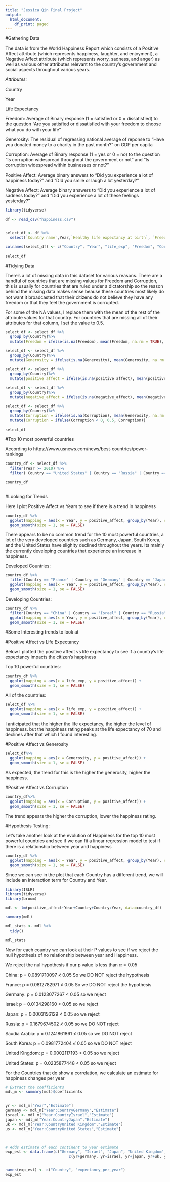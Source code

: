 ```yaml
---
title: "Jessica Qin Final Project"
output:
  html_document:
    df_print: paged
---
```


#Gathering Data

The data is from the World Happiness Report which consists of a Positive Affect attribute (which represents happiness, laughter, and enjoyment), a Negative Affect attribute (which represents worry, sadness, and anger) as well as various other attributes relevant to the country's government and social aspects throughout various years.

_Attributes:_

Country

Year

Life Expectancy

Freedom: Average of Binary response (1 = satisfied or 0 = dissatisfied) to the question "Are you satisfied or dissatisfied with your freedom to choose what you do with your life"

Generosity: The residual of regressing national average of reponse to "Have you donated money to a charity in the past month?" on GDP per capita

Corruption: Average of Binary response (1 = yes or 0 = no) to the question "Is corruption widespread throughout the government or not" and "Is corruption widespread within businesses or not?"

Positive Affect: Average binary answers to "Did you experience a lot of happiness today?" and "DId you smile or laugh a lot yesterday?"

Negative Affect: Average binary answers to "Did you experience a lot of sadness today?" and "Did you experience a lot of these feelings yesterday?"


```r
library(tidyverse)

df <- read_csv("happiness.csv")


select_df <- df %>%
  select(`Country name`,Year,`Healthy life expectancy at birth`, `Freedom to make life choices`, `Perceptions of corruption`, Generosity, `Positive affect`, `Negative affect`) 

colnames(select_df) <- c("Country", "Year", "life_exp", "Freedom", "Corruption", "Generosity", "positive_affect", "negative_affect") 

select_df

```


#Tidying Data

There's a lot of missing data in this dataset for various reasons. There are a handful of countries that are missing values for Freedom and Corruption, this is usually for countries that are ruled under a dictatorship so the reason behind the missing data makes sense beause these countries most likely do not want it broadcasted that their citizens do not believe they have any freedom or that they feel the government is corrupted.

For some of the NA values, I replace them with the mean of the rest of the attribute values for that country. For countries that are missing all of their attributes for that column, I set the value to 0.5.


```r
select_df <- select_df %>%
  group_by(Country)%>%
  mutate(Freedom = ifelse(is.na(Freedom), mean(Freedom, na.rm = TRUE), Freedom))

select_df <- select_df %>%
  group_by(Country)%>%
  mutate(Generosity = ifelse(is.na(Generosity), mean(Generosity, na.rm = TRUE), Generosity))

select_df <- select_df %>%
  group_by(Country)%>%
  mutate(positive_affect = ifelse(is.na(positive_affect), mean(positive_affect, na.rm = TRUE), positive_affect))

select_df <- select_df %>%
  group_by(Country)%>%
  mutate(negative_affect = ifelse(is.na(negative_affect), mean(negative_affect, na.rm = TRUE), negative_affect))

select_df <- select_df %>%
  group_by(Country)%>%
  mutate(Corruption = ifelse(is.na(Corruption), mean(Generosity, na.rm = TRUE), Corruption)) %>%
  mutate(Corruption = ifelse(Corruption < 0, 0.5, Corruption))

select_df
```

#Top 10 most powerful countries

According to https://www.usnews.com/news/best-countries/power-rankings 

```r
country_df <- select_df %>%
  filter(Year >= 2010) %>%
  filter( Country == "United States" | Country == "Russia" | Country == "China" | Country == "Germany" | Country == "United Kingdom" | Country == "France" | Country == "Japan" | Country == "Israel" | Country == "Saudi Arabia" | Country == "South Korea")

country_df
  
```

#Looking for Trends

Here I plot Positive Affect vs Years to see if there is a trend in happiness 

```r
country_df %>%
  ggplot(mapping = aes(x = Year, y = positive_affect, group_by(Year), color = Country)) + 
  geom_smooth(size = 1, se = FALSE)
```


There appears to be no common trend for the 10 most powerful countries, a lot of the very developed countries such as Germany, Japan, South Korea, and the United States have slighlty declined throughout the years. Its mainly the currently developing countries that experience an increase in happiness. 

Developed Countries:

```r
country_df %>%
  filter(Country == "France" | Country == "Germany" | Country == "Japan" | Country == "South Korea" | Country == "United Kingdom" | Country == "United States" ) %>%
  ggplot(mapping = aes(x = Year, y = positive_affect, group_by(Year), color = Country)) + 
  geom_smooth(size = 1, se = FALSE)

```

Developing Countries:


```r
country_df %>%
  filter(Country == "China" | Country == "Israel" | Country == "Russia" | Country == "Saudi Arabia" ) %>%
  ggplot(mapping = aes(x = Year, y = positive_affect, group_by(Year), color = Country)) + 
  geom_smooth(size = 1, se = FALSE)

```

#Some Interesting trends to look at

#Positive Affect vs Life Expectancy

Below I plotted the positive affect vs life expectancy to see if a country's life expectancy impacts the citizen's happiness

Top 10 powerful countries:

```r
country_df %>%
  ggplot(mapping = aes(x = life_exp, y = positive_affect)) + 
  geom_smooth(size = 1, se = FALSE)
```

All of the countries:

```r
select_df %>%
  ggplot(mapping = aes(x = life_exp, y = positive_affect)) + 
  geom_smooth(size = 1, se = FALSE)
```

I anticipated that the higher the life expectancy, the higher the level of happiness. but the happiness rating peaks at the life expectancy of 70 and declines after that which I found interesting. 




#Positive Affect vs Generosity


```r
select_df%>%
  ggplot(mapping = aes(x = Generosity, y = positive_affect)) + 
  geom_smooth(size = 1, se = FALSE)
```

As expected, the trend for this is the higher the generosity, higher the happiness.


#Positive Affect vs Corruption

```r
country_df%>%
  ggplot(mapping = aes(x = Corruption, y = positive_affect)) + 
  geom_smooth(size = 1, se = FALSE)
```

The trend appears the higher the corruption, lower the happiness rating.

#Hypothesis Testing:

Let's take another look at the evolution of Happiness for the top 10 most powerful countries and see if we can fit a linear regression model to test if there is a relationship between year and happiness

```r
country_df %>%
  ggplot(mapping = aes(x = Year, y = positive_affect, group_by(Year), color = Country)) + 
  geom_smooth(size = 1, se = FALSE)
```

Since we can see in the plot that each Country has a different trend, we will include an interaction term for Country and Year.

```r
library(ISLR)
library(tidyverse)
library(broom)

mdl <- lm(positive_affect~Year+Country+Country:Year, data=country_df)

summary(mdl)

mdl_stats <- mdl %>%
  tidy()

mdl_stats
```


Now for each country we can look at their P values to see if we reject the null hypothesis of no relationship between year and Happiness.

We reject the nul hypothesis if our p value is less than $\alpha = 0.05$

China: p = 0.0891710097 $\nless$ 0.05 So we DO NOT reject the hypothesis

France: p = 0.0812782971 $\nless$ 0.05 So we DO NOT reject the hypothesis

Germany: p = 0.0123077267 $\lt$ 0.05 so we reject

Israel: p = 0.0134298160 $\lt$ 0.05 so we reject

Japan: p = 0.0003156129 $\lt$ 0.05 so we reject

Russia: p = 0.1679674502 $\nless$ 0.05 so we DO NOT reject

Saudia Arabia: p = 0.1241861861 $\nless$ 0.05 so we DO NOT reject

South Korea: p = 0.0981772404 $\nless$ 0.05 so we DO NOT reject

United Kingdom: p = 0.0002117193 $\lt$ 0.05 so we reject

United States: p = 0.0235877448 $\lt$ 0.05 so we reject


For the Countries that do show a correlation, we calculate an estimate for happiness changes per year


```r
# Extract the coefficients
mdl_m <- summary(mdl)$coefficients


yr <- mdl_m["Year","Estimate"]
germany <- mdl_m["Year:CountryGermany","Estimate"]
israel <- mdl_m["Year:CountryIsrael","Estimate"]
japan <- mdl_m["Year:CountryJapan","Estimate"]
uk <- mdl_m["Year:CountryUnited Kingdom","Estimate"]
us <- mdl_m["Year:CountryUnited States","Estimate"]



# Adds estimate of each continent to year estimate
exp_est <- data.frame(c("Germany", "Israel", "Japan", "United Kingdom", "United States"),
                            c(yr+germany, yr+israel, yr+japan, yr+uk, yr+us))


names(exp_est) <- c("Country", "expectancy_per_year")
exp_est
```

